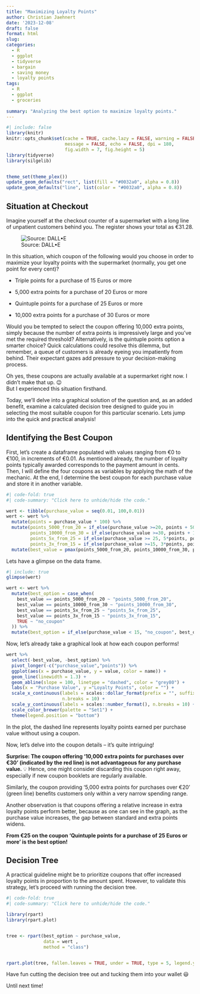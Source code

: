 ```yaml
---
title: "Maximizing Loyalty Points"
author: Christian Jaehnert
date: '2023-12-08'
draft: false
format: html
slug: 
categories:
  - R
  - ggplot
  - tidyverse
  - bargain
  - saving money
  - loyalty points
tags:
  - R
  - ggplot
  - groceries
  
summary: "Analyzing the best option to maximize loyalty points."
---
```


```r
#| include: false
library(knitr)
knitr::opts_chunk$set(cache = TRUE, cache.lazy = FALSE, warning = FALSE, 
                      message = FALSE, echo = FALSE, dpi = 180,
                      fig.width = 7, fig.height = 5)
library(tidyverse)
library(silgelib)


theme_set(theme_plex())
update_geom_defaults("rect", list(fill = "#0032a0", alpha = 0.8))
update_geom_defaults("line", list(color = "#0032a0", alpha = 0.8))

```

## Situation at Checkout

Imagine yourself at the checkout counter of a supermarket with a long line of unpatient customers behind you. The register shows your total as €31.28.

![Source: DALL•E](images/DALL·E%202023-12-08%2023.25.03%20-%20A%20realistic%20depiction%20of%20a%20supermarket%20checkout%20scene.%20Include%20a%20cashier,%20appearing%20professional%20and%20attentive,%20and%20a%20central%20human%20customer%20at%20the%20co.png){fig-align="center"}

In this situation, which coupon of the following would you choose in order to maximize your loyalty points with the supermarket (normally, you get one point for every cent)?

-   Triple points for a purchase of 15 Euros or more

-   5,000 extra points for a purchase of 20 Euros or more

-   Quintuple points for a purchase of 25 Euros or more

-   10,000 extra points for a purchase of 30 Euros or more

Would you be tempted to select the coupon offering 10,000 extra points, simply because the number of extra points is impressively large and you've met the required threshold? Alternatively, is the quintuple points option a smarter choice? Quick calculations could resolve this dilemma, but remember, a queue of customers is already eyeing you impatiently from behind. Their expectant gazes add pressure to your decision-making process.

Oh yes, these coupons are actually available at a supermarket right now. I didn't make that up. 😉\
But I experienced this situation firsthand.

Today, we'll delve into a graphical solution of the question and, as an added benefit, examine a calculated decision tree designed to guide you in selecting the most suitable coupon for this particular scenario. Lets jump into the quick and practical analysis!

## Identifying the Best Coupon

First, let's create a dataframe populated with values ranging from €0 to €100, in increments of €0.01. As mentioned already, the number of loyalty points typically awarded corresponds to the payment amount in cents. Then, I will define the four coupons as variables by applying the math of the mechanic. At the end, I determine the best coupon for each purchase value and store it in another variable.

```r
#| code-fold: true
#| code-summary: "Click here to unhide/hide the code."

wert <- tibble(purchase_value = seq(0.01, 100,0.01))
wert <- wert %>% 
  mutate(points = purchase_value * 100) %>% 
  mutate(points_5000_from_20 = if_else(purchase_value >=20, points + 5000, points),
         points_10000_from_30 = if_else(purchase_value >=30, points + 10000, points),
         points_5x_from_25 = if_else(purchase_value >= 25, 5*points, points),
         points_3x_from_15 = if_else(purchase_value >=15, 3*points, points)) %>% 
  mutate(best_value = pmax(points_5000_from_20, points_10000_from_30, points_5x_from_25, points_3x_from_15))

```

Lets have a glimpse on the data frame.

```r
#| include: true
glimpse(wert)
```

```r

wert <- wert %>% 
  mutate(best_option = case_when(
    best_value == points_5000_from_20 ~ "points_5000_from_20",
    best_value == points_10000_from_30 ~ "points_10000_from_30",
    best_value == points_5x_from_25 ~ "points_5x_from_25",
    best_value == points_3x_from_15 ~ "points_3x_from_15",
    TRUE ~ "no_coupon"
  )) %>% 
  mutate(best_option = if_else(purchase_value < 15, "no_coupon", best_option))
```

Now, let's already take a graphical look at how each coupon performs!

```r

wert %>% 
  select(-best_value, -best_option) %>% 
  pivot_longer(-c("purchase_value","points")) %>% 
  ggplot(aes(x = purchase_value, y = value, color = name)) +
  geom_line(linewidth = 1.3) +
  geom_abline(slope = 100, linetype = "dashed", color = "grey80") +
  labs(x = "Purchase Value", y ="Loyalty Points", color = "") +
  scale_x_continuous(labels = scales::dollar_format(prefix = "", suffix = "€"), 
                     n.breaks = 10) +
  scale_y_continuous(labels = scales::number_format(), n.breaks = 10) +
  scale_color_brewer(palette = "Set1") +
  theme(legend.position = "bottom")
```

In the plot, the dashed line represents loyalty points earned per purchase value without using a coupon.

Now, let's delve into the coupon details -- it's quite intriguing!

**Surprise: The coupon offering '10,000 extra points for purchases over €30' (indicated by the red line) is not advantageous for any purchase value.** 💡 Hence, one might consider discarding this coupon right away, especially if new coupon booklets are regularly available.

Similarly, the coupon providing '5,000 extra points for purchases over €20' (green line) benefits customers only within a very narrow spending range.

Another observation is that coupons offering a relative increase in extra loyalty points perform better, because as one can see in the graph, as the purchase value increases, the gap between standard and extra points widens.

**From €25 on the coupon 'Quintuple points for a purchase of 25 Euros or more' is the best option!**

## Decision Tree

A practical guideline might be to prioritize coupons that offer increased loyalty points in proportion to the amount spent. However, to validate this strategy, let's proceed with running the decision tree.

```r
#| code-fold: true
#| code-summary: "Click here to unhide/hide the code."

library(rpart)
library(rpart.plot)


tree <- rpart(best_option ~ purchase_value, 
              data = wert , 
              method = "class")


rpart.plot(tree, fallen.leaves = TRUE, under = TRUE, type = 5, legend.y = NA)


```

Have fun cutting the decision tree out and tucking them into your wallet 😃

Until next time!
